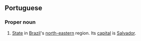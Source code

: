 ==Portuguese==
===Proper noun===
#[[State]] in [[Brazil]]'s [[north-eastern]] region. Its [[capital]] is [[Salvador]].